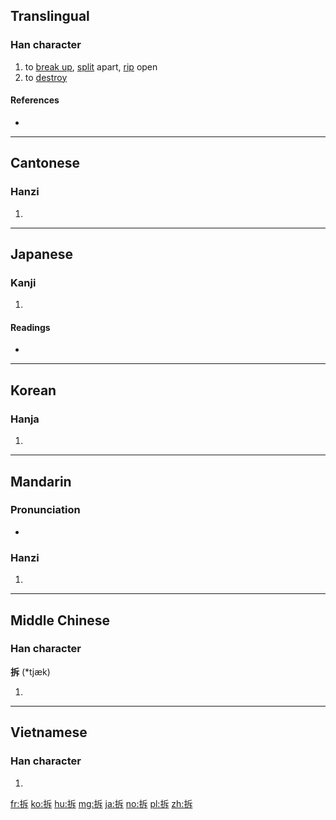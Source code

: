 ==Translingual==

===Han character===
{{Han char|rn=64|rad=手|as=05|sn=8|four=52031|canj=QHMY|ids=⿰扌斥}}

# to [[break up]], [[split]] apart, [[rip]] open
# to [[destroy]]

====References====
* {{Han ref|kx=0424.210|dkj=11943|dj=0773.020|hdz=31855.020|uh=62C6|ud=25286|bh=A9EE|bd=43502}}

----

==Cantonese==

===Hanzi===
{{yue-hanzi|jyut=[[caak3]]|y=chaak3}}

# {{defn|lang=yue|sort=手05}}

----

==Japanese==

===Kanji===
{{ja-kanji|grade=|rs=手05}}

# {{defn|lang=ja|sort=手05}}

====Readings====
* {{ja-readings|on=[[たく]] (taku), [[せき]] (seki)|kun=[[ひらく]] (hiraku), [[さく]] (saku)}}

----

==Korean==

===Hanja===
{{ko-hanja|hangeul=탁|eumhun=|rv=tak|mr=t'ak|y=thak}}

# {{defn|lang=ko|sort=手05}}

----

==Mandarin==

===Pronunciation===
* {{audio|Zh-chai.ogg|Audio|lang=cmn}}

===Hanzi===
{{cmn-hanzi|pin=[[chāi]] ([[chai1]]), [[cā]] ([[ca1]]), [[chè]] ([[che4]])|wg=ch'ai<sup>1</sup>, ts'a<sup>1</sup>, ch'e<sup>4</sup>}}

# {{defn|lang=cmn|sort=手05}}

----

==Middle Chinese==

===Han character===
'''拆''' (*tjæk)

# {{defn|lang=ltc|sort=手05}}

----

==Vietnamese==

===Han character===
{{vi-hantu|sách|rs=手05}}

# {{defn|lang=vi}}

[[fr:拆]]
[[ko:拆]]
[[hu:拆]]
[[mg:拆]]
[[ja:拆]]
[[no:拆]]
[[pl:拆]]
[[zh:拆]]
